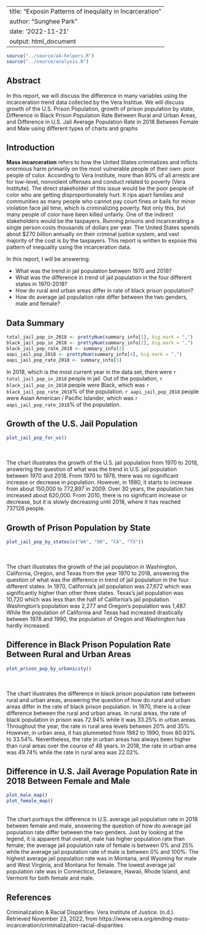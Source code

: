 
---
title: "Exposin Patterns of Inequlaity in Incarceration"
author: "Sunghee Park"
date: '2022-11-21'
output: html_document
---

```r
source("../source/a4-helpers.R")
source("../source/analysis.R")
```

## Abstract 
In this report, we will discuss the difference in many variables using the incarceration trend data collected by the Vera Institue. We will discuss growth of the U.S. Prison Population, growth of prison population by state, Difference in Black Prison Population Rate Between Rural and Urban Areas, and Difference in U.S. Jail Average Population Rate in 2018 Between Female and Male using different types of charts and graphs



## Introduction 
**Mass incarceration** refers to how the United States criminalizes and inflicts enormous harm primarily on the most vulnerable people of their own: poor people of color. According to Vera Institute, more than 80% of all arrests are for low-level, nonviolent offenses and conduct related to poverty (Vera Institute). The direct stakeholder of this issue would be the poor people of color who are getting disproportionately hurt. It rips apart families and communities as many people who cannot pay court fines or bails for minor violation face jail time, which is criminalizing poverty. Not only this, but many people of color have been killed unfairly. One of the indirect stakeholders would be the taxpayers. Running prisons and incarcerating a single person costs thousands of dollars per year. The United States spends about $270 billion annually on their criminal justice system, and vast majority of the cost is by the taxpayers. This report is written to expose this pattern of inequality using the incarceration data. 

In this report, I will be answering:

* What was the trend in jail population between 1970 and 2018?
* What was the difference in trend of jail population in the four different states in 1970-2018?
* How do rural and urban areas differ in rate of black prison population?
* How do average jail population rate differ between the two genders, male and female?



## Data Summary 
```r
total_jail_pop_in_2018 <- prettyNum(summary_info[1], big.mark = ",")
black_jail_pop_in_2018 <- prettyNum(summary_info[2], big.mark = ",")
black_jail_pop_rate_2018 <- summary_info[3]
aapi_jail_pop_2018 <- prettyNum(summary_info[4], big.mark = ",")
aapi_jail_pop_rate_2018 <- summary_info[5]

```

In 2018, which is the most current year in the data set, there were `r total_jail_pop_in_2018` people in jail. Out of the population, `r black_jail_pop_in_2018` people were Black, which was `r black_jail_pop_rate_2018`% of the population. `r aapi_jail_pop_2018` people were Asian American / Pacific Islander, which was `r aapi_jail_pop_rate_2018`% of the population. 

## Growth of the U.S. Jail Population
```r
plot_jail_pop_for_us()

```
\
\
The chart illustrates the growth of the U.S. jail population from 1970 to 2018, answering the question of what was the trend in U.S. jail population between 1970 and 2018. From 1970 to 1978, there was no significant increase or decrease in population. However, in 1980, it starts to increase from about 150,000 to 772,897 in 2009. Over 30 years, the population has increased about 620,000. From 2010, there is no significant increase or decrease, but it is slowly decreasing until 2018, where it has reached 737126 people. 

## Growth of Prison Population by State
```r
plot_jail_pop_by_states(c("WA", "OR", "CA", "TX"))

```
\
\
The chart illustrates the growth of the jail population in Washington, California, Oregon, and Texas from the year 1970 to 2018, answering the question of what was the difference in trend of jail population in the four different states. In 1970, California's jail population was 27,672 which was significantly higher than other three states. Texas's jail population was 10,720 which was less than the half of California's jail population. Washington's population was 2,277 and Oregon's population was 1,487. While the population of California and Texas had increased drastically between 1978 and 1990, the population of Oregon and Washington has hardly increased.

## Difference in Black Prison Population Rate Between Rural and Urban Areas
```r
plot_prison_pop_by_urbanicity()
```
\
\
The chart illustrates the difference in black prison population rate between rural and urban areas, answering the question of how do rural and urban areas differ in the rate of black prison population. In 1970, there is a clear difference between the rural and urban areas. In rural areas, the rate of black population in prison was 72.94% while it was 33.25% in urban areas. Throughout the year, the rate in rural area levels between 20% and 35%. However, in urban area, it has plummeted from 1982 to 1990, from 80.93% to 33.54%. Nevertheless, the rate in urban areas has always been higher than rural areas over the course of 48 years. In 2018, the rate in urban area was 49.74% while the rate in rural area was 22.02%.

## Difference in U.S. Jail Average Population Rate in 2018 Between Female and Male
```r
plot_male_map()
plot_female_map()

```
\
The chart portrays the difference in U.S. average jail population rate in 2018 between female and male, answering the question of how do average jail population rate differ between the two genders. Just by looking at the legend, it is apparent that overall, male has higher population rate than female; the average jail population rate of female is between 0% and 25% while the average jail population rate of male is between 0% and 100%. The highest average jail population rate was in Montana, and Wyoming for male and West Virginia, and Montana for female. The lowest average jail population rate was in Connecticut, Delaware, Hawaii, Rhode Island, and Vermont for both female and male. 


## References
Criminalization &amp; Racial Disparities. Vera Institute of Justice. (n.d.). Retrieved November 23, 2022, from https://www.vera.org/ending-mass-incarceration/criminalization-racial-disparities 


